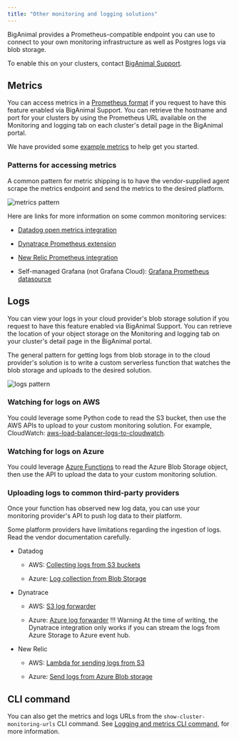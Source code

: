 ```yaml
---
title: "Other monitoring and logging solutions"
---
```


 BigAnimal provides a Prometheus-compatible endpoint you can use to connect to your own monitoring infrastructure as well as Postgres logs via blob storage. 
  
 To enable this on your clusters, contact [BigAnimal Support](/biganimal/release/overview/support).
 

## Metrics

You can access metrics in a [Prometheus format](https://prometheus.io/docs/concepts/data_model/) if you request to have this feature enabled via BigAnimal Support. You can retrieve the hostname and port for your clusters by using the Prometheus URL available on the Monitoring and logging tab on each cluster's detail page in the BigAnimal portal. 

We have provided some [example metrics](/biganimal/latest/using_cluster/05_monitoring_and_logging/custom_monitoring/example_metrics/) to help get you started.

### Patterns for accessing metrics

A common pattern for metric shipping is to have the vendor-supplied agent scrape the metrics endpoint and send the metrics to the desired platform.

![metrics pattern](images/metrics_pattern.png)

Here are links for more information on some common monitoring services:

- [Datadog open metrics integration](https://docs.datadoghq.com/integrations/openmetrics/)

- [Dynatrace Prometheus extension](https://www.dynatrace.com/support/help/extend-dynatrace/extensions20/data-sources/prometheus-extensions)

- [New Relic Prometheus integration](https://docs.newrelic.com/docs/infrastructure/prometheus-integrations/get-started/send-prometheus-metric-data-new-relic/#OpenMetrics)

- Self-managed Grafana (not Grafana Cloud): [Grafana Prometheus datasource](https://grafana.com/docs/grafana/latest/datasources/prometheus/)

## Logs

You can view your logs in your cloud provider's blob storage solution if you request to have this feature enabled via BigAnimal Support. You can retrieve the location of your object storage on the Monitoring and logging tab on your cluster's detail page in the BigAnimal portal. 

The general pattern for getting logs from blob storage in to the cloud provider's solution is to write a custom serverless function that watches the blob storage and uploads to the desired solution. 

![logs pattern](images/logs_pattern.png)

### Watching for logs on AWS

You could leverage some Python code to read the S3 bucket, then use the AWS APIs to upload to your custom monitoring solution. For example, CloudWatch: [aws-load-balancer-logs-to-cloudwatch](https://github.com/rupertbg/aws-load-balancer-logs-to-cloudwatch).

### Watching for logs on Azure

You could leverage [Azure Functions](https://learn.microsoft.com/en-us/azure/azure-functions/functions-overview) to read the Azure Blob Storage object, then use the API to upload the data to your custom monitoring solution.

### Uploading logs to common third-party providers

Once your function has observed new log data, you can use your monitoring provider's API to push log data to their platform.

Some platform providers have limitations regarding the ingestion of logs. Read the vendor documentation carefully.

- Datadog

  - AWS: [Collecting logs from S3 buckets](https://docs.datadoghq.com/logs/guide/send-aws-services-logs-with-the-datadog-lambda-function/?tab=awsconsole#collecting-logs-from-s3-buckets)

  - Azure: [Log collection from Blob Storage](https://docs.datadoghq.com/integrations/azure/?tab=blobstorage#create-a-new-azure-blob-storage-function)

- Dynatrace

  - AWS: [S3 log forwarder](https://github.com/dynatrace-oss/dynatrace-aws-s3-log-forwarder)

  - Azure: [Azure log forwarder](https://github.com/dynatrace-oss/dynatrace-azure-log-forwarder)
    !!! Warning
        At the time of writing, the Dynatrace integration only works if you can stream the logs from Azure Storage to Azure event hub.

- New Relic

  - AWS: [Lambda for sending logs from S3](https://docs.newrelic.com/docs/logs/forward-logs/aws-lambda-sending-logs-s3/)

  - Azure: [Send logs from Azure Blob storage](https://docs.newrelic.com/docs/logs/forward-logs/azure-log-forwarding/#azure-blob-storage)

## CLI command

You can also get the metrics and logs URLs from the `show-cluster-monitoring-urls` CLI command. See [Logging and metrics CLI command](/biganimal/latest/reference/cli/using_features/#logging-and-metrics-cli-command), for more information.
